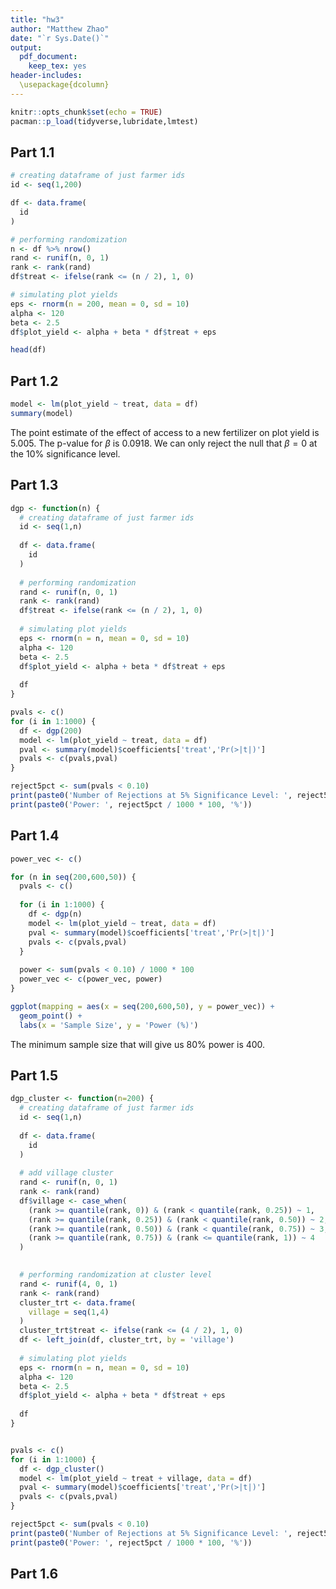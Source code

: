 ```yaml
---
title: "hw3"
author: "Matthew Zhao"
date: "`r Sys.Date()`"
output: 
  pdf_document: 
    keep_tex: yes
header-includes:
  \usepackage{dcolumn}
---
```


```r
knitr::opts_chunk$set(echo = TRUE)
pacman::p_load(tidyverse,lubridate,lmtest)
```

## Part 1.1

```r
# creating dataframe of just farmer ids
id <- seq(1,200)

df <- data.frame(
  id
)

# performing randomization
n <- df %>% nrow()
rand <- runif(n, 0, 1)
rank <- rank(rand)
df$treat <- ifelse(rank <= (n / 2), 1, 0)

# simulating plot yields
eps <- rnorm(n = 200, mean = 0, sd = 10)
alpha <- 120
beta <- 2.5
df$plot_yield <- alpha + beta * df$treat + eps

head(df)
```

## Part 1.2

```r
model <- lm(plot_yield ~ treat, data = df)
summary(model)
```

The point estimate of the effect of access to a new fertilizer on plot yield is $5.005$. The p-value for $\beta$ is $0.0918$. We can only reject the null that $\beta=0$ at the 10% significance level. 

## Part 1.3

```r
dgp <- function(n) {
  # creating dataframe of just farmer ids
  id <- seq(1,n)
  
  df <- data.frame(
    id
  )
  
  # performing randomization
  rand <- runif(n, 0, 1)
  rank <- rank(rand)
  df$treat <- ifelse(rank <= (n / 2), 1, 0)
  
  # simulating plot yields
  eps <- rnorm(n = n, mean = 0, sd = 10)
  alpha <- 120
  beta <- 2.5
  df$plot_yield <- alpha + beta * df$treat + eps
  
  df
}

pvals <- c()
for (i in 1:1000) {
  df <- dgp(200)
  model <- lm(plot_yield ~ treat, data = df)
  pval <- summary(model)$coefficients['treat','Pr(>|t|)']
  pvals <- c(pvals,pval)
}

reject5pct <- sum(pvals < 0.10)
print(paste0('Number of Rejections at 5% Significance Level: ', reject5pct))
print(paste0('Power: ', reject5pct / 1000 * 100, '%'))
```

## Part 1.4

```r
power_vec <- c()

for (n in seq(200,600,50)) {
  pvals <- c()
  
  for (i in 1:1000) {
    df <- dgp(n)
    model <- lm(plot_yield ~ treat, data = df)
    pval <- summary(model)$coefficients['treat','Pr(>|t|)']
    pvals <- c(pvals,pval)
  }
  
  power <- sum(pvals < 0.10) / 1000 * 100
  power_vec <- c(power_vec, power)
}

ggplot(mapping = aes(x = seq(200,600,50), y = power_vec)) + 
  geom_point() + 
  labs(x = 'Sample Size', y = 'Power (%)')
```

The minimum sample size that will give us 80% power is 400.

## Part 1.5

```r
dgp_cluster <- function(n=200) {
  # creating dataframe of just farmer ids
  id <- seq(1,n)
  
  df <- data.frame(
    id
  )
  
  # add village cluster
  rand <- runif(n, 0, 1)
  rank <- rank(rand)
  df$village <- case_when(
    (rank >= quantile(rank, 0)) & (rank < quantile(rank, 0.25)) ~ 1,
    (rank >= quantile(rank, 0.25)) & (rank < quantile(rank, 0.50)) ~ 2,
    (rank >= quantile(rank, 0.50)) & (rank < quantile(rank, 0.75)) ~ 3,
    (rank >= quantile(rank, 0.75)) & (rank <= quantile(rank, 1)) ~ 4
  )

  
  # performing randomization at cluster level
  rand <- runif(4, 0, 1)
  rank <- rank(rand)
  cluster_trt <- data.frame(
    village = seq(1,4)
  )
  cluster_trt$treat <- ifelse(rank <= (4 / 2), 1, 0)
  df <- left_join(df, cluster_trt, by = 'village')
  
  # simulating plot yields
  eps <- rnorm(n = n, mean = 0, sd = 10)
  alpha <- 120
  beta <- 2.5
  df$plot_yield <- alpha + beta * df$treat + eps
  
  df
}


pvals <- c()
for (i in 1:1000) {
  df <- dgp_cluster()
  model <- lm(plot_yield ~ treat + village, data = df)
  pval <- summary(model)$coefficients['treat','Pr(>|t|)']
  pvals <- c(pvals,pval)
}

reject5pct <- sum(pvals < 0.10)
print(paste0('Number of Rejections at 5% Significance Level: ', reject5pct))
print(paste0('Power: ', reject5pct / 1000 * 100, '%'))

```



## Part 1.6



